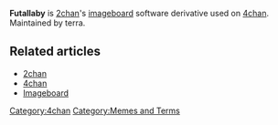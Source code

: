 '''Futallaby''' is [[2chan]]'s [[imageboard]] software derivative used on [[4chan]]. Maintained by terra.

== Related articles ==
* [[2chan]]
* [[4chan]]
* [[Imageboard]]

[[Category:4chan]][[Category:Memes and Terms]]